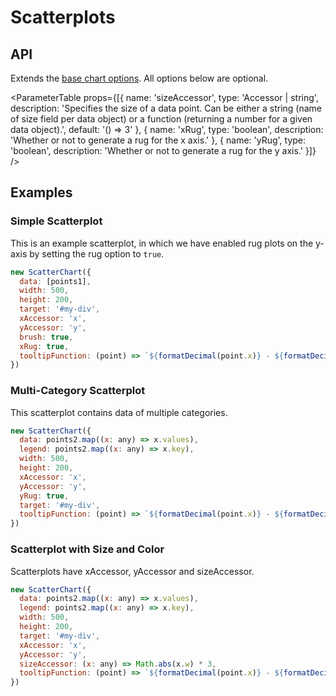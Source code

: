
<Layout title="MG - Scatterplots">

# Scatterplots

## API

Extends the [base chart options](./mg-api). All options below are optional.

<ParameterTable props={[{
  name: 'sizeAccessor',
  type: 'Accessor | string',
  description: 'Specifies the size of a data point. Can be either a string (name of size field per data object) or a function (returning a number for a given data object).',
  default: '() => 3'
}, {
  name: 'xRug',
  type: 'boolean',
  description: 'Whether or not to generate a rug for the x axis.'
}, {
  name: 'yRug',
  type: 'boolean',
  description: 'Whether or not to generate a rug for the y axis.'
}]} />

## Examples

### Simple Scatterplot

This is an example scatterplot, in which we have enabled rug plots on the y-axis by setting the rug option to `true`.

<Simple>

```js
new ScatterChart({
  data: [points1],
  width: 500,
  height: 200,
  target: '#my-div',
  xAccessor: 'x',
  yAccessor: 'y',
  brush: true,
  xRug: true,
  tooltipFunction: (point) => `${formatDecimal(point.x)} - ${formatDecimal(point.y)}`
})
```

</Simple>

### Multi-Category Scatterplot

This scatterplot contains data of multiple categories.

<Categories>

```js
new ScatterChart({
  data: points2.map((x: any) => x.values),
  legend: points2.map((x: any) => x.key),
  width: 500,
  height: 200,
  xAccessor: 'x',
  yAccessor: 'y',
  yRug: true,
  target: '#my-div',
  tooltipFunction: (point) => `${formatDecimal(point.x)} - ${formatDecimal(point.y)}`
})
```
</Categories>

### Scatterplot with Size and Color

Scatterplots have xAccessor, yAccessor and sizeAccessor.

<Complex>

```js
new ScatterChart({
  data: points2.map((x: any) => x.values),
  legend: points2.map((x: any) => x.key),
  width: 500,
  height: 200,
  target: '#my-div',
  xAccessor: 'x',
  yAccessor: 'y',
  sizeAccessor: (x: any) => Math.abs(x.w) * 3,
  tooltipFunction: (point) => `${formatDecimal(point.x)} - ${formatDecimal(point.y)}: ${formatDecimal(point.w)}`
})
```
  
</Complex>

</Layout>
